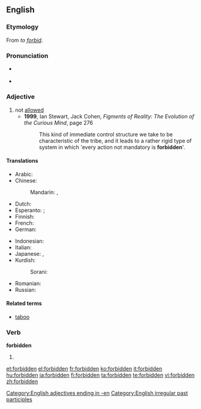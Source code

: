 ==English==
{{wikipedia}}

===Etymology===
From ''to [[forbid]]''.

===Pronunciation===
* {{IPA|/fɝˈbɪdən/}}
*: {{rhymes|ɪdən}}
* {{audio|En-us-forbidden.ogg|Audio, US}}

===Adjective===
{{en-adj}}

# not [[allowed]]
#* '''1999''', Ian Stewart, Jack Cohen, ''Figments of Reality: The Evolution of the Curious Mind'', page 276
#*: This kind of immediate control structure we take to be characteristic of the tribe, and it leads to a rather rigid type of system in which 'every action not mandatory is '''forbidden''''.

====Translations====
{{trans-top|not allowed}}
* Arabic: {{t|ar|ممنوع|tr=mamnuu`|sc=Arab}}
* Chinese:
*: Mandarin: {{t|cmn|被禁止|tr=bèi jìnzhǐ|sc=Hani|xs=Mandarin}},  {{t-|cmn|禁止|tr=jìnzhǐ|sc=Hani|xs=Mandarin}}
* Dutch: {{t-|nl|verboden}}
* Esperanto: {{t-|eo|malpermesa|xs=Esperanto}}; {{t-|eo|malpermesita|xs=Esperanto}}
* Finnish: {{t+|fi|kielletty}}
* French: {{t+|fr|interdit}}
* German: {{t+|de|verboten}}
{{trans-mid}}
* Indonesian: {{t-|id|dilarang|xs=Indonesian}}
* Italian: {{t+|it|vietato}}
* Japanese: {{t|ja|禁じられた|tr=kinjirareta|sc=Jpan}},  {{t|ja|禁止の|tr=kinshi-no|sc=Jpan}}
* Kurdish:
*: Sorani: {{t|ku|قه‌ده‌غه‌|tr=qadagha|sc=ku-Arab}}
* Romanian: {{t-|ro|interzis}}
* Russian: {{t|ru|запрещённый|tr=zapreščónnyj|sc=Cyrl}}
{{trans-bottom}}

====Related terms====
* [[taboo]]

===Verb===
'''forbidden'''

# {{past participle of|[[forbid]]}}

[[Category:English adjectives ending in -en]]
[[Category:English irregular past participles]]

[[et:forbidden]]
[[el:forbidden]]
[[fr:forbidden]]
[[ko:forbidden]]
[[it:forbidden]]
[[hu:forbidden]]
[[ja:forbidden]]
[[fi:forbidden]]
[[ta:forbidden]]
[[te:forbidden]]
[[vi:forbidden]]
[[zh:forbidden]]